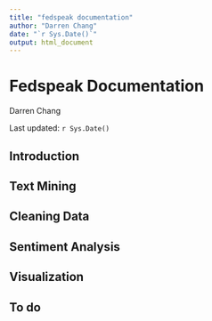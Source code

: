 ```yaml
---
title: "fedspeak documentation"
author: "Darren Chang"
date: "`r Sys.Date()`"
output: html_document
---
```

# Fedspeak Documentation
Darren Chang

Last updated: `r Sys.Date()`

## Introduction

## Text Mining
## Cleaning Data
## Sentiment Analysis
## Visualization
## To do